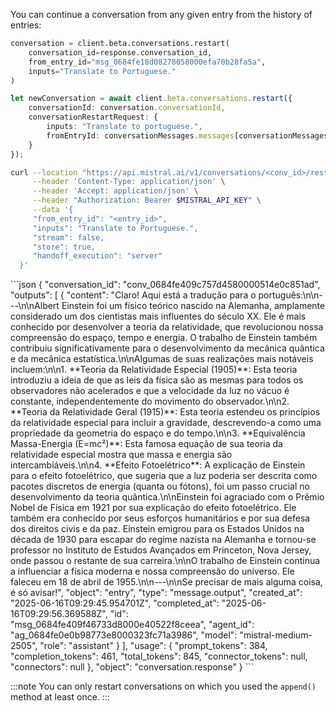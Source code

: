 
You can continue a conversation from any given entry from the history of entries:
<Tabs groupId="code">
  <TabItem value="python" label="python" default>

```py 
conversation = client.beta.conversations.restart(
    conversation_id=response.conversation_id,
    from_entry_id="msg_0684fe18d08278058000efa70b28fa5a",
    inputs="Translate to Portuguese."
)
```
  </TabItem>

  <TabItem value="typescript" label="typescript">

```typescript
let newConversation = await client.beta.conversations.restart({
    conversationId: conversation.conversationId,
    conversationRestartRequest: {
        inputs: "Translate to portuguese.",
        fromEntryId: conversationMessages.messages[conversationMessages.messages.length - 1 ].id?.toString() || ''
    }
});
```
  </TabItem>

  <TabItem value="curl" label="curl">

```bash
curl --location "https://api.mistral.ai/v1/conversations/<conv_id>/restart" \
     --header 'Content-Type: application/json' \
     --header 'Accept: application/json' \
     --header "Authorization: Bearer $MISTRAL_API_KEY" \
     --data '{
     "from_entry_id": "<entry_id>",
     "inputs": "Translate to Portuguese.",
     "stream": false,
     "store": true,
     "handoff_execution": "server"
  }'
```
  </TabItem>
<TabItem value="output" label="output">
```json
{
  "conversation_id": "conv_0684fe409c757d4580000514e0c851ad",
  "outputs": [
    {
      "content": "Claro! Aqui está a tradução para o português:\n\n---\n\nAlbert Einstein foi um físico teórico nascido na Alemanha, amplamente considerado um dos cientistas mais influentes do século XX. Ele é mais conhecido por desenvolver a teoria da relatividade, que revolucionou nossa compreensão do espaço, tempo e energia. O trabalho de Einstein também contribuiu significativamente para o desenvolvimento da mecânica quântica e da mecânica estatística.\n\nAlgumas de suas realizações mais notáveis incluem:\n\n1. **Teoria da Relatividade Especial (1905)**: Esta teoria introduziu a ideia de que as leis da física são as mesmas para todos os observadores não acelerados e que a velocidade da luz no vácuo é constante, independentemente do movimento do observador.\n\n2. **Teoria da Relatividade Geral (1915)**: Esta teoria estendeu os princípios da relatividade especial para incluir a gravidade, descrevendo-a como uma propriedade da geometria do espaço e do tempo.\n\n3. **Equivalência Massa-Energia (E=mc²)**: Esta famosa equação de sua teoria da relatividade especial mostra que massa e energia são intercambiáveis.\n\n4. **Efeito Fotoelétrico**: A explicação de Einstein para o efeito fotoelétrico, que sugeria que a luz poderia ser descrita como pacotes discretos de energia (quanta ou fótons), foi um passo crucial no desenvolvimento da teoria quântica.\n\nEinstein foi agraciado com o Prêmio Nobel de Física em 1921 por sua explicação do efeito fotoelétrico. Ele também era conhecido por seus esforços humanitários e por sua defesa dos direitos civis e da paz. Einstein emigrou para os Estados Unidos na década de 1930 para escapar do regime nazista na Alemanha e tornou-se professor no Instituto de Estudos Avançados em Princeton, Nova Jersey, onde passou o restante de sua carreira.\n\nO trabalho de Einstein continua a influenciar a física moderna e nossa compreensão do universo. Ele faleceu em 18 de abril de 1955.\n\n---\n\nSe precisar de mais alguma coisa, é só avisar!",
      "object": "entry",
      "type": "message.output",
      "created_at": "2025-06-16T09:29:45.954701Z",
      "completed_at": "2025-06-16T09:29:56.369588Z",
      "id": "msg_0684fe409f46733d8000e40522f8ceea",
      "agent_id": "ag_0684fe0e0b98773e8000323fc71a3986",
      "model": "mistral-medium-2505",
      "role": "assistant"
    }
  ],
  "usage": {
    "prompt_tokens": 384,
    "completion_tokens": 461,
    "total_tokens": 845,
    "connector_tokens": null,
    "connectors": null
  },
  "object": "conversation.response"
}
```
</TabItem>
</Tabs>

:::note
You can only restart conversations on which you used the `append()` method at least once.
:::